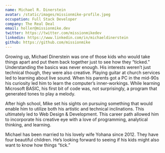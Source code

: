 ```yaml
---
name: Michael R. Dinerstein
avatar: /static/images/missionmike-profile.jpeg
occupation: Full Stack Developer
company: The Real Deal
email: holler@missionmike.dev
twitter: https://twitter.com/missionmikedev
linkedin: https://www.linkedin.com/in/michaeldinerstein
github: https://github.com/missionmike
---
```


Growing up, Michael Dinerstein was one of those kids who would take things apart and put them back together just to see how they “ticked.” Understanding the basics was never enough. His interests weren’t just technical though, they were also creative. Playing guitar at church services led to learning about live sound. When his parents got a PC in the mid-90s his curiosity led him to learn the computer’s inner-workings. While learning Microsoft BASIC, his first bit of code was, not surprisingly, a program that generated tones to play a melody.

After high school, Mike set his sights on pursuing something that would enable him to utilize both his artistic and technical inclinations. This ultimately led to Web Design & Development. This career path allowed him to incorporate his creative eye with a love of programming, analytical thinking, and learning.

Michael has been married to his lovely wife Yohana since 2012. They have four beautiful children. He’s looking forward to seeing if his kids might also want to know how things “tick.”

